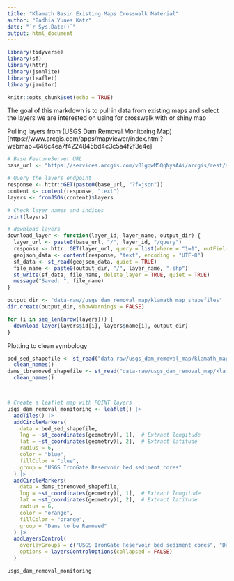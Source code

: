 ```yaml
---
title: "Klamath Basin Existing Maps Crosswalk Material"
author: "Badhia Yunes Katz"
date: "`r Sys.Date()`"
output: html_document
---
```


```r
library(tidyverse)
library(sf)
library(httr)
library(jsonlite)
library(leaflet)
library(janitor)

knitr::opts_chunk$set(echo = TRUE)
```

The goal of this markdown is to pull in data from existing maps and select the layers we are interested on using for crosswalk with or shiny map

Pulling layers from (USGS Dam Removal Monitoring Map)[https://www.arcgis.com/apps/mapviewer/index.html?webmap=646c4ea7f4224845bd4c3c5a4f2f3e4e] 

```r
# Base FeatureServer URL
base_url <- "https://services.arcgis.com/v01gqwM5QqNysAAi/arcgis/rest/services/Klamath_Web_Map/FeatureServer"

# Query the layers endpoint
response <- httr::GET(paste0(base_url, "?f=json"))
content <- content(response, "text")
layers <- fromJSON(content)$layers

# Check layer names and indices
print(layers)
```

```r

# download layers
download_layer <- function(layer_id, layer_name, output_dir) {
  layer_url <- paste0(base_url, "/", layer_id, "/query")
  response <- httr::GET(layer_url, query = list(where = "1=1", outFields = "*", f = "geojson"))
  geojson_data <- content(response, "text", encoding = "UTF-8")
  sf_data <- st_read(geojson_data, quiet = TRUE)
  file_name <- paste0(output_dir, "/", layer_name, ".shp")
  st_write(sf_data, file_name, delete_layer = TRUE, quiet = TRUE)
  message("Saved: ", file_name)
}

output_dir <- "data-raw//usgs_dam_removal_map/klamath_map_shapefiles"
dir.create(output_dir, showWarnings = FALSE)

for (i in seq_len(nrow(layers))) {
  download_layer(layers$id[i], layers$name[i], output_dir)
}
```

Plotting to clean symbology

```r
bed_sed_shapefile <- st_read("data-raw/usgs_dam_removal_map/klamath_map_shapefiles/USGS_IronGate_Reservoir.shp") |> 
  clean_names() 
dams_tbremoved_shapefile <- st_read("data-raw/usgs_dam_removal_map/klamath_map_shapefiles/Dams_to_be_removed.shp") |> 
  clean_names()



# Create a leaflet map with POINT layers
usgs_dam_removal_monitoring <- leaflet() |> 
  addTiles() |> 
  addCircleMarkers(
    data = bed_sed_shapefile,
    lng = ~st_coordinates(geometry)[, 1],  # Extract longitude
    lat = ~st_coordinates(geometry)[, 2],  # Extract latitude
    radius = 6,  
    color = "blue", 
    fillColor = "blue",  
    group = "USGS IronGate Reservoir bed sediment cores"
  ) |> 
  addCircleMarkers(
    data = dams_tbremoved_shapefile,
    lng = ~st_coordinates(geometry)[, 1],  # Extract longitude
    lat = ~st_coordinates(geometry)[, 2],  # Extract latitude
    radius = 6,  
    color = "orange", 
    fillColor = "orange",
    group = "Dams to be Removed"
  ) |> 
  addLayersControl(
    overlayGroups = c("USGS IronGate Reservoir bed sediment cores", "Dams to be Removed"),
    options = layersControlOptions(collapsed = FALSE)
  )

usgs_dam_removal_monitoring


```

